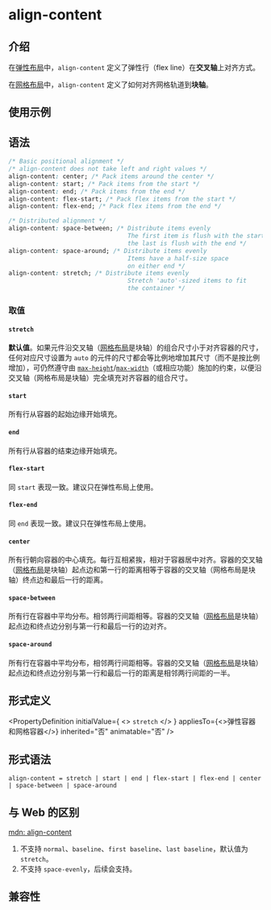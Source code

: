 # align-content

## 介绍

在[弹性布局](/guide/ui/layout/flexible-box-layout.mdx)中，`align-content` 定义了弹性行（flex line）在**交叉轴**上对齐方式。

在[网格布局](/guide/ui/layout/grid-layout.mdx)中，`align-content` 定义了如何对齐网格轨道到**块轴**。

## 使用示例


<Go
  example="css-api"
  defaultFile="src/align-content/App.tsx"
  img="https://lf-lynx.tiktok-cdns.com/obj/lynx-artifacts-oss-sg/lynx-website/assets/doc/css/align-content.jpg"
  defaultEntryFile="dist/align-content.lynx.bundle"
  entry="src/align-content"
/>

## 语法

```css
/* Basic positional alignment */
/* align-content does not take left and right values */
align-content: center; /* Pack items around the center */
align-content: start; /* Pack items from the start */
align-content: end; /* Pack items from the end */
align-content: flex-start; /* Pack flex items from the start */
align-content: flex-end; /* Pack flex items from the end */

/* Distributed alignment */
align-content: space-between; /* Distribute items evenly
                                 The first item is flush with the start,
                                 the last is flush with the end */
align-content: space-around; /* Distribute items evenly
                                 Items have a half-size space
                                 on either end */
align-content: stretch; /* Distribute items evenly
                                 Stretch 'auto'-sized items to fit
                                 the container */
```

### 取值

#### `stretch`

**默认值**。如果元件沿交叉轴（[网格布局](https://developer.mozilla.org/zh/docs/Web/CSS/CSS_grid_layout)是块轴）的组合尺寸小于对齐容器的尺寸，任何对应尺寸设置为 `auto` 的元件的尺寸都会等比例地增加其尺寸（而不是按比例增加），可仍然遵守由 [`max-height`](./max-height.mdx)/[`max-width`](./max-width.mdx)（或相应功能）施加的约束，以便沿交叉轴（网格布局是块轴）完全填充对齐容器的组合尺寸。

#### `start`

所有行从容器的起始边缘开始填充。

#### `end`

所有行从容器的结束边缘开始填充。

#### `flex-start`

同 `start` 表现一致。建议只在弹性布局上使用。

#### `flex-end`

同 `end` 表现一致。建议只在弹性布局上使用。

#### `center`

所有行朝向容器的中心填充。每行互相紧挨，相对于容器居中对齐。容器的交叉轴（[网格布局](https://developer.mozilla.org/zh/docs/Web/CSS/CSS_grid_layout)是块轴）起点边和第一行的距离相等于容器的交叉轴（网格布局是块轴）终点边和最后一行的距离。

#### `space-between`

所有行在容器中平均分布。相邻两行间距相等。容器的交叉轴（[网格布局](https://developer.mozilla.org/zh/docs/Web/CSS/CSS_grid_layout)是块轴）起点边和终点边分别与第一行和最后一行的边对齐。

#### `space-around`

所有行在容器中平均分布，相邻两行间距相等。容器的交叉轴（[网格布局](https://developer.mozilla.org/zh/docs/Web/CSS/CSS_grid_layout)是块轴）起点边和终点边分别与第一行和最后一行的距离是相邻两行间距的一半。

## 形式定义


<PropertyDefinition
  initialValue={
    <>
      <code>stretch</code>
    </>
  }
  appliesTo={<>弹性容器和网格容器</>}
  inherited="否"
  animatable="否"
/>

## 形式语法

```
align-content = stretch | start | end | flex-start | flex-end | center | space-between | space-around
```

## 与 Web 的区别

[mdn: align-content](https://developer.mozilla.org/zh-CN/docs/Web/CSS/align-content)

1. 不支持 `normal`、`baseline`、`first baseline`、`last baseline`，默认值为 `stretch`。
2. 不支持 `space-evenly`，后续会支持。

## 兼容性


<LegacyCompatTable metadata="css/properties/align-content" />
